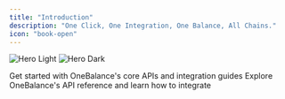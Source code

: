 ```yaml
---
title: "Introduction"
description: "One Click, One Integration, One Balance, All Chains."
icon: "book-open"
---
```


<img
  className="block dark:hidden"
  src="/images/hero-light.png"
  alt="Hero Light"
/>
<img
  className="hidden dark:block"
  src="/images/hero-dark.png"
  alt="Hero Dark"
/>

<CardGroup cols={2}>
  <Card
    title="Get Started"
    icon="terminal"
    href="/quickstart"
  >
    Get started with OneBalance's core APIs and integration guides
  </Card>
  <Card
    title="API Reference"
    icon="code-xml"
    href="/api-reference/account/predict-address"
  >
    Explore OneBalance's API reference and learn how to integrate
  </Card>
</CardGroup>
